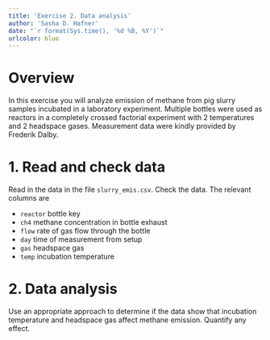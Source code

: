 ```yaml
---
title: 'Exercise 2. Data analysis'
author: 'Sasha D. Hafner'
date: "`r format(Sys.time(), '%d %B, %Y')`"
urlcolor: blue
---
```


# Overview
In this exercise you will analyze emission of methane from pig slurry samples incubated in a laboratory experiment.
Multiple bottles were used as reactors in a completely crossed factorial experiment with 2 temperatures and 2 headspace gases.
Measurement data were kindly provided by Frederik Dalby.

# 1. Read and check data
Read in the data in the file `slurry_emis.csv`.
Check the data.
The relevant columns are 

* `reactor` bottle key
* `ch4` methane concentration in bottle exhaust
* `flow` rate of gas flow through the bottle
* `day` time of measurement from setup
* `gas` headspace gas
* `temp` incubation temperature

# 2. Data analysis
Use an appropriate approach to determine if the data show that incubation temperature and headspace gas affect methane emission.
Quantify any effect.

